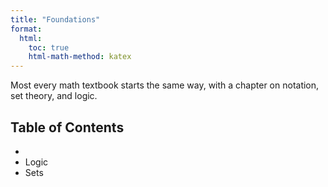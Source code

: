```yaml
---
title: "Foundations"
format:
  html:
    toc: true
    html-math-method: katex
---
```


Most every math textbook starts the same way, with a chapter on notation, set theory, and logic.

## Table of Contents

- 
- Logic
- Sets